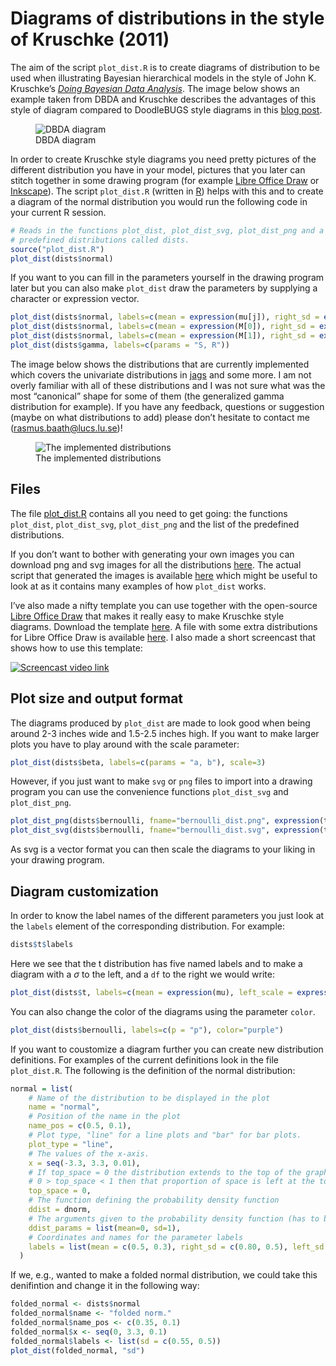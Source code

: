 Diagrams of distributions in the style of Kruschke (2011)
=====================================================

The aim of the script `plot_dist.R` is to create diagrams of distribution to be used when illustrating Bayesian hierarchical models in the style of John K. Kruschke's [*Doing Bayesian Data Analysis*](http://www.indiana.edu/~kruschke/DoingBayesianDataAnalysis/). The image below shows an example taken from DBDA and Kruschke describes the advantages of this style of diagram compared to DoodleBUGS style diagrams in this [blog post](http://doingbayesiandataanalysis.blogspot.se/2012/05/graphical-model-diagrams-in-doing.html).

![DBDA diagram](dbda_diagram.jpg)

In order to create Kruschke style diagrams you need pretty pictures of the different distribution you have in your model, pictures that you later can stitch together in some drawing program (for example [Libre Office Draw](http://www.libreoffice.org/features/draw/) or [Inkscape](http://inkscape.org/)). The script `plot_dist.R` (written in [R](http://www.r-project.org/)) helps with this and to create a diagram of the normal distribution you would run the following code in your current R session.

```r
# Reads in the functions plot_dist, plot_dist_svg, plot_dist_png and a list of
# predefined distributions called dists.
source("plot_dist.R") 
plot_dist(dists$normal)
```
If you want to you can fill in the parameters yourself in the drawing program later but you can also make `plot_dist` draw the parameters by supplying a character or expression vector.

```r
plot_dist(dists$normal, labels=c(mean = expression(mu[j]), right_sd = expression(tau)))
plot_dist(dists$normal, labels=c(mean = expression(M[0]), right_sd = expression(T[0])))
plot_dist(dists$normal, labels=c(mean = expression(M[1]), right_sd = expression(T[1])))
plot_dist(dists$gamma, labels=c(params = "S, R"))
```

The image below shows the distributions that are currently implemented which covers the univariate distributions in [jags](http://mcmc-jags.sourceforge.net/) and some more. I am not overly familiar with all of these distributions and I was not sure what was the most "canonical" shape for some of them (the generalized gamma distribution for example). If you have any feedback, questions or suggestion (maybe on what distributions to add) please don't hesitate to contact me ([rasmus.baath@lucs.lu.se](rasmus.baath@lucs.lu.se))!

![The implemented distributions](all_dists_smaller.png)

Files
------------------------

The file [plot_dist.R](plot_dist.R) contains all you need to get going: the functions `plot_dist`, `plot_dist_svg`, `plot_dist_png` and the list of the predefined distributions.

If you don't want to bother with generating your own images you can download png and svg images for all the distributions [here](distribution_diagrams.zip). The actual script that generated the images is available [here](create_diagrams.R) which might be useful to look at as it contains many examples of how `plot_dist` works.

I've also made a nifty template you can use together with the open-source [Libre Office Draw](http://www.libreoffice.org/features/draw/) that makes it really easy to make Kruschke style diagrams. Download the template [here](krusche_style_diagrams_template.odg). A file with some extra distributions for Libre Office Draw is available [here](extra_distributions.odg). I also made a short screencast that shows how to use this template:

[![Screencast video link](screencast_image.jpeg)](http://youtu.be/uSJ2S900UHA)

Plot size and output format
---------------------------
The diagrams produced by `plot_dist` are made to look good when being around 2-3 inches wide and 1.5-2.5 inches high. If you want to make larger plots you have to play around with the scale parameter:

```r
plot_dist(dists$beta, labels=c(params = "a, b"), scale=3)
```

However, if you just want to make `svg` or `png` files to import into a drawing program you can use the convenience functions `plot_dist_svg` and `plot_dist_png`.

```r
plot_dist_png(dists$bernoulli, fname="bernoulli_dist.png", expression(theta))
plot_dist_svg(dists$bernoulli, fname="bernoulli_dist.svg", expression(theta))
```
As svg is a vector format you can then scale the diagrams to your liking in your drawing program.

Diagram customization
----------------

In order to know the label names of the different parameters you just look at the `labels` element of the corresponding distribution. For example:
```r
dists$t$labels
```

Here we see that the t distribution has five named labels and to make a diagram with a $\sigma$ to the left, and a `df` to the right we would write:

```r
plot_dist(dists$t, labels=c(mean = expression(mu), left_scale = expression(sigma), right_df = "df"))

```

You can also change the color of the diagrams using the parameter `color`.
```r
plot_dist(dists$bernoulli, labels=c(p = "p"), color="purple")

```

If you want to coustomize a diagram further you can create new distribution definitions. For examples of the current definitions look in the file `plot_dist.R`. The following is the definition of the normal distribution:

```r
normal = list(
    # Name of the distribution to be displayed in the plot
    name = "normal",
    # Position of the name in the plot
    name_pos = c(0.5, 0.1),
    # Plot type, "line" for a line plots and "bar" for bar plots.
    plot_type = "line",
    # The values of the x-axis.
    x = seq(-3.3, 3.3, 0.01),
    # If top_space = 0 the distribution extends to the top of the graph, if 
    # 0 > top_space < 1 then that proportion of space is left at the top.
    top_space = 0,
    # The function defining the probability density function
    ddist = dnorm,
    # The arguments given to the probability density function (has to be named) 
    ddist_params = list(mean=0, sd=1),
    # Coordinates and names for the parameter labels
    labels = list(mean = c(0.5, 0.3), right_sd = c(0.80, 0.5), left_sd = c(0.20, 0.5))
  )
```

If we, e.g., wanted to make a folded normal distribution, we could take this denifintion and change it in the following way:
```r
folded_normal <- dists$normal
folded_normal$name <- "folded norm."
folded_normal$name_pos <- c(0.35, 0.1)
folded_normal$x <- seq(0, 3.3, 0.1)
folded_normal$labels <- list(sd = c(0.55, 0.5))
plot_dist(folded_normal, "sd")

```

